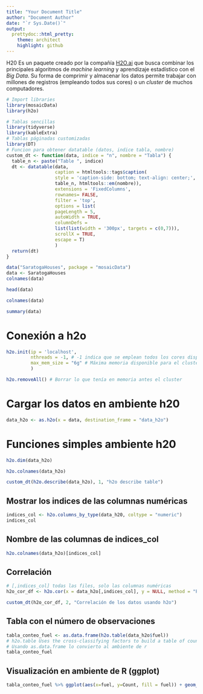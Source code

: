 ```yaml
---
title: "Your Document Title"
author: "Document Author"
date: "`r Sys.Date()`"
output:
  prettydoc::html_pretty:
    theme: architect
    highlight: github
---
```


H20 Es un paquete creado por la compañía [H2O.ai](https://www.h2o.ai/) que busca combinar los principales algoritmos de *machine learning* y aprendizaje estadístico con el *Big Data*. Su forma de comprimir y almacenar los datos permite trabajar con millones de registros (empleando todos sus cores) o un *cluster* de muchos computadores.

```r
# Import libraries
library(mosaicData)
library(h2o)
```

```r
# Tablas sencillas
library(tidyverse)
library(kableExtra)
# Tablas páginadas customizadas
library(DT)
# Funcion para obtener datatable (datos, indice tabla, nombre)
custom_dt <- function(data, indice = "n", nombre = "Tabla") {
  table_n <- paste("Table ", indice) 
  dt <- datatable(data,
                  caption = htmltools::tags$caption(
                  style = 'caption-side: bottom; text-align: center;',
                  table_n, htmltools::em(nombre)),
                  extensions = 'FixedColumns',
                  rownames= FALSE,
                  filter = 'top',
                  options = list(
                  pageLength = 5,
                  autoWidth = TRUE,
                  columnDefs = 
                  list(list(width = '300px', targets = c(0,7))),
                  scrollX = TRUE,
                  escape = T)
                  )
  return(dt)
}
```

```r

data("SaratogaHouses", package = "mosaicData")
data <- SaratogaHouses
colnames(data)
```

```r
head(data)
```

```r
colnames(data)
```

```r
summary(data)
```

# Conexión a h2o

```r
h2o.init(ip = 'localhost',
         nthreads = -1, # -1 indica que se emplean todos los cores disponibles
         max_mem_size = "6g" # Máxima memoria disponible para el cluster
         )
```

```r
h2o.removeAll() # Borrar lo que tenía en memoria antes el cluster
```

# Cargar los datos en ambiente h20

```r
data_h2o <- as.h2o(x = data, destination_frame = "data_h2o")
```

# Funciones simples ambiente h20

```r
h2o.dim(data_h2o)
```

```r
h2o.colnames(data_h2o)
```

```r
custom_dt(h2o.describe(data_h2o), 1, "h2o describe table")
```

## Mostrar los indices de las columnas numéricas

```r
indices_col <- h2o.columns_by_type(data_h20, coltype = "numeric")
indices_col
```

## Nombre de las columnas de indices_col

```r
h2o.colnames(data_h2o)[indices_col]
```

## Correlación

```r
# [,indices_col] todas las files, solo las columnas numéricas
h2o_cor_df <- h2o.cor(x = data_h2o[,indices_col], y = NULL, method = "Pearson", na.rm = TRUE)

custom_dt(h2o_cor_df, 2, "Correlación de los datos usando h2o")
```

## Tabla con el número de observaciones

```r
tabla_conteo_fuel <- as.data.frame(h2o.table(data_h2o$fuel))
# h2o.table Uses the cross-classifying factors to build a table of counts at each combination of factor levels
# Usando as.data.frame lo convierto al ambiente de r
tabla_conteo_fuel
```

## Visualización en ambiente de R (ggplot)

```r
tabla_conteo_fuel %>% ggplot(aes(x=fuel, y=Count, fill = fuel)) + geom_col()
```
